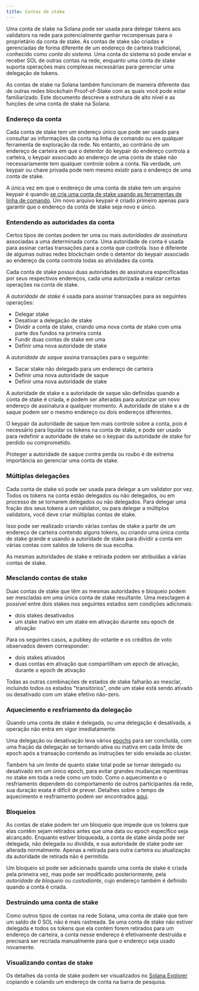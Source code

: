```yaml
---
title: Contas de stake
---
```


Uma conta de stake na Solana pode ser usada para delegar tokens aos validators
na rede para potencialmente ganhar recompensas para o proprietário da conta de
stake. As contas de stake são criadas e gerenciadas de forma diferente de um
endereço de carteira tradicional, conhecido como _conta do sistema_. Uma conta
do sistema só pode enviar e receber SOL de outras contas na rede, enquanto uma
conta de stake suporta operações mais complexas necessárias para gerenciar uma
delegação de tokens.

As contas de stake na Solana também funcionam de maneira diferente das de outras
redes blockchain Proof-of-Stake com as quais você pode estar familiarizado. Este
documento descreve a estrutura de alto nível e as funções de uma conta de stake
na Solana.

### Endereço da conta

Cada conta de stake tem um endereço único que pode ser usado para consultar as
informações da conta na linha de comando ou em qualquer ferramenta de exploração
da rede. No entanto, ao contrário de um endereço de carteira em que o detentor
do keypair do endereço controla a carteira, o keypair associado ao endereço de
uma conta de stake não necessariamente tem qualquer controle sobre a conta. Na
verdade, um keypair ou chave privada pode nem mesmo existir para o endereço de
uma conta de stake.

A única vez em que o endereço de uma conta de stake tem um arquivo keypair é
quando
[se cria uma conta de stake usando as ferramentas de linha de comando](https://docs.anza.xyz/cli/examples/delegate-stake#create-a-stake-account).
Um novo arquivo keypair é criado primeiro apenas para garantir que o endereço da
conta de stake seja novo e único.

### Entendendo as autoridades da conta

Certos tipos de contas podem ter uma ou mais _autoridades de assinatura_
associadas a uma determinada conta. Uma autoridade de conta é usada para assinar
certas transações para a conta que controla. Isso é diferente de algumas outras
redes blockchain onde o detentor do keypair associado ao endereço da conta
controla todas as atividades da conta.

Cada conta de stake possui duas autoridades de assinatura especificadas por seus
respectivos endereços, cada uma autorizada a realizar certas operações na conta
de stake.

A _autoridade de stake_ é usada para assinar transações para as seguintes
operações:

- Delegar stake
- Desativar a delegação de stake
- Dividir a conta de stake, criando uma nova conta de stake com uma parte dos
  fundos na primeira conta
- Fundir duas contas de stake em uma
- Definir uma nova autoridade de stake

A _autoridade de saque_ assina transações para o seguinte:

- Sacar stake não delegado para um endereço de carteira
- Definir uma nova autoridade de saque
- Definir uma nova autoridade de stake

A autoridade de stake e a autoridade de saque são definidas quando a conta de
stake é criada, e podem ser alteradas para autorizar um novo endereço de
assinatura a qualquer momento. A autoridade de stake e a de saque podem ser o
mesmo endereço ou dois endereços diferentes.

O keypair da autoridade de saque tem mais controle sobre a conta, pois é
necessário para liquidar os tokens na conta de stake, e pode ser usado para
redefinir a autoridade de stake se o keypair da autoridade de stake for perdido
ou comprometido.

Proteger a autoridade de saque contra perda ou roubo é de extrema importância ao
gerenciar uma conta de stake.

### Múltiplas delegações

Cada conta de stake só pode ser usada para delegar a um validator por vez. Todos
os tokens na conta estão delegados ou não delegados, ou em processo de se
tornarem delegados ou não delegados. Para delegar uma fração dos seus tokens a
um validator, ou para delegar a múltiplos validators, você deve criar múltiplas
contas de stake.

Isso pode ser realizado criando várias contas de stake a partir de um endereço
de carteira contendo alguns tokens, ou criando uma única conta de stake grande e
usando a autoridade de stake para dividir a conta em várias contas com saldos de
tokens de sua escolha.

As mesmas autoridades de stake e retirada podem ser atribuídas a várias contas
de stake.

### Mesclando contas de stake

Duas contas de stake que têm as mesmas autoridades e bloqueio podem ser
mescladas em uma única conta de stake resultante. Uma mesclagem é possível entre
dois stakes nos seguintes estados sem condições adicionais:

- dois stakes desativados
- um stake inativo em um stake em ativação durante seu epoch de ativação

Para os seguintes casos, a pubkey do votante e os créditos de voto observados
devem corresponder:

- dois stakes ativados
- duas contas em ativação que compartilham um epoch de ativação, durante o epoch
  de ativação

Todas as outras combinações de estados de stake falharão ao mesclar, incluindo
todos os estados "transitórios", onde um stake está sendo ativado ou desativado
com um stake efetivo não-zero.

### Aquecimento e resfriamento da delegação

Quando uma conta de stake é delegada, ou uma delegação é desativada, a operação
não entra em vigor imediatamente.

Uma delegação ou desativação leva vários
[epochs](/docs/references/terminology#epoch) para ser concluída, com uma fração
da delegação se tornando ativa ou inativa em cada limite de epoch após a
transação contendo as instruções ter sido enviada ao cluster.

Também há um limite de quanto stake total pode se tornar delegado ou desativado
em um único epoch, para evitar grandes mudanças repentinas no stake em toda a
rede como um todo. Como o aquecimento e o resfriamento dependem do comportamento
de outros participantes da rede, sua duração exata é difícil de prever. Detalhes
sobre o tempo de aquecimento e resfriamento podem ser encontrados
[aqui](https://docs.anza.xyz/consensus/stake-delegation-and-rewards#stake-warmup-cooldown-withdrawal).

### Bloqueios

As contas de stake podem ter um bloqueio que impede que os tokens que elas
contêm sejam retirados antes que uma data ou epoch específico seja alcançado.
Enquanto estiver bloqueada, a conta de stake ainda pode ser delegada, não
delegada ou dividida, e sua autoridade de stake pode ser alterada normalmente.
Apenas a retirada para outra carteira ou atualização da autoridade de retirada
não é permitida.

Um bloqueio só pode ser adicionado quando uma conta de stake é criada pela
primeira vez, mas pode ser modificado posteriormente, pela _autoridade de
bloqueio_ ou _custodiante_, cujo endereço também é definido quando a conta é
criada.

### Destruindo uma conta de stake

Como outros tipos de contas na rede Solana, uma conta de stake que tem um saldo
de 0 SOL não é mais rastreada. Se uma conta de stake não estiver delegada e
todos os tokens que ela contém forem retirados para um endereço de carteira, a
conta nesse endereço é efetivamente destruída e precisará ser recriada
manualmente para que o endereço seja usado novamente.

### Visualizando contas de stake

Os detalhes da conta de stake podem ser visualizados no
[Solana Explorer](http://explorer.solana.com/) copiando e colando um endereço de
conta na barra de pesquisa.
